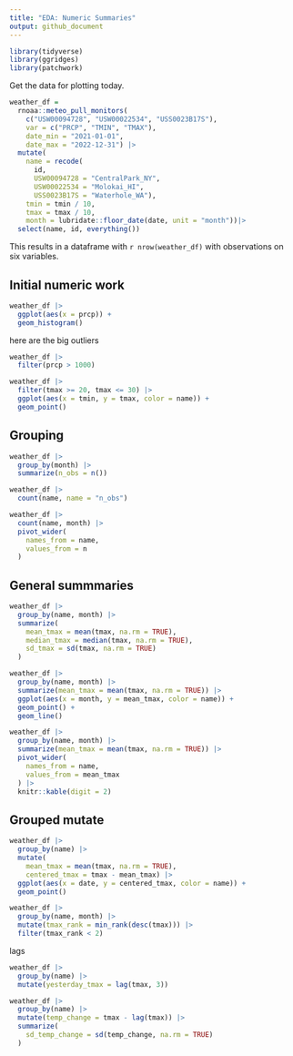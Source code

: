 ```yaml
---
title: "EDA: Numeric Summaries"
output: github_document
---
```


```r
library(tidyverse)
library(ggridges)
library(patchwork)
```

Get the data for plotting today.

```r
weather_df = 
  rnoaa::meteo_pull_monitors(
    c("USW00094728", "USW00022534", "USS0023B17S"),
    var = c("PRCP", "TMIN", "TMAX"), 
    date_min = "2021-01-01",
    date_max = "2022-12-31") |>
  mutate(
    name = recode(
      id, 
      USW00094728 = "CentralPark_NY", 
      USW00022534 = "Molokai_HI", 
      USS0023B17S = "Waterhole_WA"),
    tmin = tmin / 10,
    tmax = tmax / 10, 
    month = lubridate::floor_date(date, unit = "month"))|>
  select(name, id, everything())
```

This results in a dataframe with `r nrow(weather_df)` with observations on six variables. 


## Initial numeric work

```r
weather_df |> 
  ggplot(aes(x = prcp)) +
  geom_histogram()
```

here are the big outliers

```r
weather_df |> 
  filter(prcp > 1000)
```


```r
weather_df |> 
  filter(tmax >= 20, tmax <= 30) |> 
  ggplot(aes(x = tmin, y = tmax, color = name)) +
  geom_point()
```


## Grouping

```r
weather_df |> 
  group_by(month) |> 
  summarize(n_obs = n())
```

```r
weather_df |> 
  count(name, name = "n_obs")
```

```r
weather_df |> 
  count(name, month) |> 
  pivot_wider(
    names_from = name, 
    values_from = n
  )
```


## General summmaries

```r
weather_df |> 
  group_by(name, month) |> 
  summarize(
    mean_tmax = mean(tmax, na.rm = TRUE),
    median_tmax = median(tmax, na.rm = TRUE),
    sd_tmax = sd(tmax, na.rm = TRUE)
  )
```

```r
weather_df |> 
  group_by(name, month) |> 
  summarize(mean_tmax = mean(tmax, na.rm = TRUE)) |> 
  ggplot(aes(x = month, y = mean_tmax, color = name)) +
  geom_point() +
  geom_line()
```


```r
weather_df |> 
  group_by(name, month) |> 
  summarize(mean_tmax = mean(tmax, na.rm = TRUE)) |> 
  pivot_wider(
    names_from = name,
    values_from = mean_tmax
  ) |> 
  knitr::kable(digit = 2)
```


## Grouped mutate

```r
weather_df |> 
  group_by(name) |> 
  mutate(
    mean_tmax = mean(tmax, na.rm = TRUE),
    centered_tmax = tmax - mean_tmax) |> 
  ggplot(aes(x = date, y = centered_tmax, color = name)) +
  geom_point()
```

```r
weather_df |> 
  group_by(name, month) |> 
  mutate(tmax_rank = min_rank(desc(tmax))) |> 
  filter(tmax_rank < 2)
```


lags

```r
weather_df |> 
  group_by(name) |> 
  mutate(yesterday_tmax = lag(tmax, 3))
```


```r
weather_df |> 
  group_by(name) |> 
  mutate(temp_change = tmax - lag(tmax)) |> 
  summarize(
    sd_temp_change = sd(temp_change, na.rm = TRUE)
  )
```





